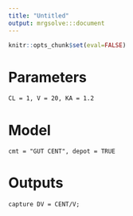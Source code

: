 ```yaml
---
title: "Untitled"
output: mrgsolve:::document
---
```


```R
knitr::opts_chunk$set(eval=FALSE)
```

# Parameters
```param
CL = 1, V = 20, KA = 1.2
```

# Model
```pkmodel
cmt = "GUT CENT", depot = TRUE
```

# Outputs
```table
capture DV = CENT/V;
```

